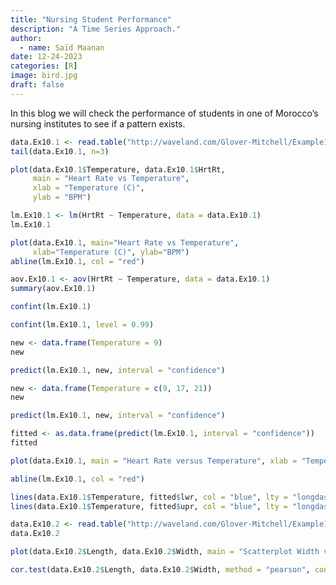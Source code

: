 ```yaml
---
title: "Nursing Student Performance"
description: "A Time Series Approach."
author:
  - name: Saïd Maanan
date: 12-24-2023
categories: [R] 
image: bird.jpg
draft: false 
---
```


::: column-body
In this blog we will check the performance of students in one of Morocco's nursing institutes to see if a pattern exists.

```r
data.Ex10.1 <- read.table("http://waveland.com/Glover-Mitchell/Example10-1.txt", header = TRUE)
tail(data.Ex10.1, n=3)
```

```r
plot(data.Ex10.1$Temperature, data.Ex10.1$HrtRt,
     main = "Heart Rate vs Temperature",
     xlab = "Temperature (C)",
     ylab = "BPM")
```

```r
lm.Ex10.1 <- lm(HrtRt ~ Temperature, data = data.Ex10.1)
lm.Ex10.1
```

```r
plot(data.Ex10.1, main="Heart Rate vs Temperature",
     xlab="Temperature (C)", ylab="BPM")
abline(lm.Ex10.1, col = "red")
```

```r
aov.Ex10.1 <- aov(HrtRt ~ Temperature, data = data.Ex10.1)
summary(aov.Ex10.1)
```

```r
confint(lm.Ex10.1)
```

```r
confint(lm.Ex10.1, level = 0.99)
```

```r
new <- data.frame(Temperature = 9)
new
```

```r
predict(lm.Ex10.1, new, interval = "confidence")
```

```r
new <- data.frame(Temperature = c(9, 17, 21))
new
```

```r
predict(lm.Ex10.1, new, interval = "confidence")
```

```r
fitted <- as.data.frame(predict(lm.Ex10.1, interval = "confidence"))
fitted
```

```r
plot(data.Ex10.1, main = "Heart Rate versus Temperature", xlab = "Temperature (C)", ylab = "BPM")

abline(lm.Ex10.1, col = "red")

lines(data.Ex10.1$Temperature, fitted$lwr, col = "blue", lty = "longdash")
lines(data.Ex10.1$Temperature, fitted$upr, col = "blue", lty = "longdash")
```

```r
data.Ex10.2 <- read.table("http://waveland.com/Glover-Mitchell/Example10-2.txt", header = TRUE)
data.Ex10.2
```

```r
plot(data.Ex10.2$Length, data.Ex10.2$Width, main = "Scatterplot Width versus Length", xlab = "Length (cm)", ylab = "Width (cm)")
```

```r
cor.test(data.Ex10.2$Length, data.Ex10.2$Width, method = "pearson", conf.level = 0.95)
```
:::
